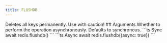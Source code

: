 ```yaml
---
title: FLUSHDB
---
```



<Warning>
Deletes all keys permanently. Use with caution!
</Warning>
## Arguments

<ParamField body="async" type="boolean">
  Whether to perform the operation asynchronously.
  Defaults to synchronous.
</ParamField>



<RequestExample>
```ts Sync
await redis.flushdb()
```
```ts Async
await redis.flushdb({async: true})
```
</RequestExample>
